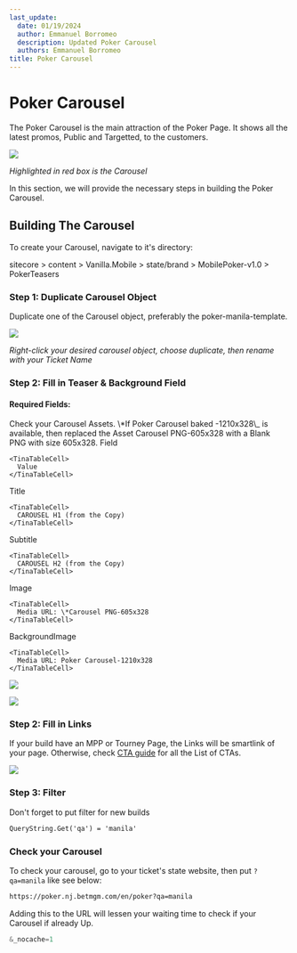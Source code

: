 ```yaml
---
last_update:
  date: 01/19/2024
  author: Emmanuel Borromeo
  description: Updated Poker Carousel
  authors: Emmanuel Borromeo
title: Poker Carousel
---
```


# Poker Carousel

The Poker Carousel is the main attraction of the Poker Page. It shows all the latest promos, Public and Targetted, to the customers.

![](https://res.cloudinary.com/dlfu36fiw/image/upload/v1709887562/builds/poker-carousel/xwnfy0h6rxnwckq8yxsi.png)

*Highlighted in red box is the Carousel*

In this section, we will provide the necessary steps in building the Poker Carousel.

## Building The Carousel

To create your Carousel, navigate to it's directory:

<Admonition type="note" title="Sitecore Path">
  sitecore > content > Vanilla.Mobile > state/brand > MobilePoker-v1.0 > PokerTeasers
</Admonition>

### Step 1: Duplicate Carousel Object

Duplicate one of the Carousel object, preferably the poker-manila-template.

![](https://res.cloudinary.com/dlfu36fiw/image/upload/v1709887558/builds/poker-carousel/xdsis88mkccndlk83qgh.png)

*Right-click your desired carousel object, choose duplicate, then rename with your Ticket Name*

### Step 2: Fill in Teaser & Background Field

#### Required Fields:

<Admonition type="caution" title="Reminder">
  Check your Carousel Assets. \*If Poker Carousel baked -1210x328\_ is available, then replaced the Asset Carousel PNG-605x328 with a Blank PNG with size 605x328.
</Admonition>

<TinaTable topHeader={true}>
  <TinaTableRow>
    <TinaTableCell>
      Field
    </TinaTableCell>

    <TinaTableCell>
      Value
    </TinaTableCell>
  </TinaTableRow>

  <TinaTableRow>
    <TinaTableCell>
      Title
    </TinaTableCell>

    <TinaTableCell>
      CAROUSEL H1 (from the Copy)
    </TinaTableCell>
  </TinaTableRow>

  <TinaTableRow>
    <TinaTableCell>
      Subtitle
    </TinaTableCell>

    <TinaTableCell>
      CAROUSEL H2 (from the Copy)
    </TinaTableCell>
  </TinaTableRow>

  <TinaTableRow>
    <TinaTableCell>
      Image
    </TinaTableCell>

    <TinaTableCell>
      Media URL: \*Carousel PNG-605x328
    </TinaTableCell>
  </TinaTableRow>

  <TinaTableRow>
    <TinaTableCell>
      BackgroundImage
    </TinaTableCell>

    <TinaTableCell>
      Media URL: Poker Carousel-1210x328
    </TinaTableCell>
  </TinaTableRow>
</TinaTable>

![](https://res.cloudinary.com/dlfu36fiw/image/upload/v1709887557/builds/poker-carousel/rucosmv34p0iy07ufq7x.png)

![](https://res.cloudinary.com/dlfu36fiw/image/upload/v1709887494/builds/poker-carousel/nk6gytcdne2ajjeqzgwo.png)

### Step 2: Fill in Links

If your build have an MPP or Tourney Page, the Links will be smartlink of your page. Otherwise, check [CTA guide](https://coralracing-my.sharepoint.com/:x:/g/personal/krisha_manalo_entaingroup_com/EfvRGdc4sN5MiwcmKjBu55wBGvjTEIDYp-1XEU-iLJkGXA) for all the List of CTAs.

![](https://res.cloudinary.com/dlfu36fiw/image/upload/v1709887494/builds/poker-carousel/ahe0itfrnvpvirkvvix5.png)

### Step 3: Filter

Don't forget to put filter for new builds

```html
QueryString.Get('qa') = 'manila'
```

### Check your Carousel

To check your carousel, go to your ticket's state website, then put `?qa=manila` like see below:

```html
https://poker.nj.betmgm.com/en/poker?qa=manila
```

<Admonition type="tip" title="PRO TIP">
  Adding this to the URL will lessen your waiting time to check if your Carousel if already Up.

  ```javascript
  &_nocache=1
  ```
</Admonition>
